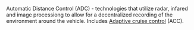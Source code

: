 
Automatic Distance Control (ADC) - technologies that utilize radar, infared and image processiong to allow for a decentralized recording of the environment around the vehicle. Includes [[Adaptive cruise control]] (ACC).